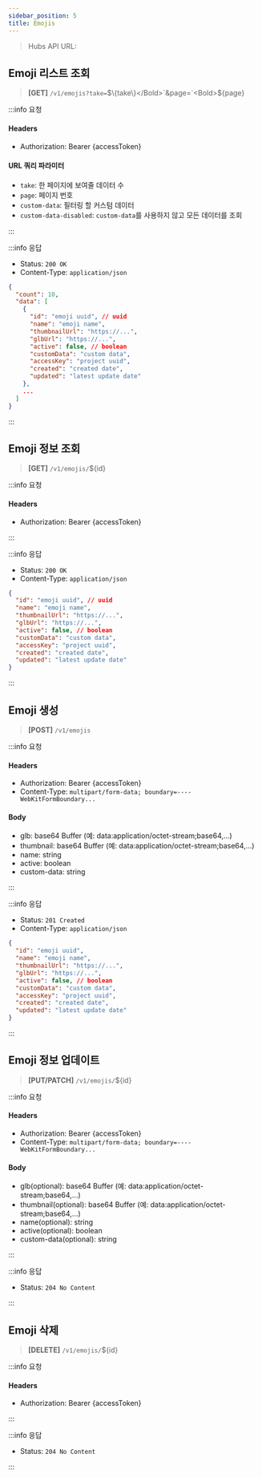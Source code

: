 ```yaml
---
sidebar_position: 5
title: Emojis
---
```



> Hubs API URL: <a><APIUrl /></a>

## Emoji 리스트 조회

> **[GET]** `/v1/emojis?take=`<Bold>$\{take\}</Bold>`&page=`<Bold>$\{page\}</Bold>

:::info 요청

#### Headers
- Authorization: Bearer {accessToken}

#### URL 쿼리 파라미터
- `take`: 한 페이지에 보여줄 데이터 수
- `page`: 페이지 번호
- `custom-data`: 필터링 할 커스텀 데이터
- `custom-data-disabled`: `custom-data`를 사용하지 않고 모든 데이터를 조회

:::

:::info 응답

- Status: `200 OK`
- Content-Type: `application/json`

```json
{
  "count": 10,
  "data": [
    {
      "id": "emoji uuid", // uuid
      "name": "emoji name",
      "thumbnailUrl": "https://...",
      "glbUrl": "https://...",
      "active": false, // boolean
      "customData": "custom data",
      "accessKey": "project uuid",
      "created": "created date",
      "updated": "latest update date"
    },
    ...
  ]
}
```

:::

## Emoji 정보 조회

> **[GET]** `/v1/emojis/`<Bold>$\{id\}</Bold>

:::info 요청

#### Headers
- Authorization: Bearer {accessToken}

:::

:::info 응답

- Status: `200 OK`
- Content-Type: `application/json`

```json
{
  "id": "emoji uuid", // uuid
  "name": "emoji name",
  "thumbnailUrl": "https://...",
  "glbUrl": "https://...",
  "active": false, // boolean
  "customData": "custom data",
  "accessKey": "project uuid",
  "created": "created date",
  "updated": "latest update date"
}
```

:::

## Emoji 생성

> **[POST]** `/v1/emojis`

:::info 요청

#### Headers
- Authorization: Bearer {accessToken}
- Content-Type: `multipart/form-data; boundary=----WebKitFormBoundary...`

#### Body
- glb: base64 Buffer (예: data:application/octet-stream;base64,...)
- thumbnail: base64 Buffer (예: data:application/octet-stream;base64,...)
- name: string
- active: boolean
- custom-data: string

:::

:::info 응답

- Status: `201 Created`
- Content-Type: `application/json`

```json
{
  "id": "emoji uuid",
  "name": "emoji name",
  "thumbnailUrl": "https://...",
  "glbUrl": "https://...",
  "active": false, // boolean
  "customData": "custom data",
  "accessKey": "project uuid",
  "created": "created date",
  "updated": "latest update date"
}
```

:::

## Emoji 정보 업데이트

> **[PUT/PATCH]** `/v1/emojis/`<Bold>$\{id\}</Bold>

:::info 요청

#### Headers
- Authorization: Bearer {accessToken}
- Content-Type: `multipart/form-data; boundary=----WebKitFormBoundary...`

#### Body
- glb(optional): base64 Buffer (예: data:application/octet-stream;base64,...)
- thumbnail(optional): base64 Buffer (예: data:application/octet-stream;base64,...)
- name(optional): string
- active(optional): boolean
- custom-data(optional): string

:::

:::info 응답

- Status: `204 No Content`

:::

## Emoji 삭제

> **[DELETE]** `/v1/emojis/`<Bold>$\{id\}</Bold>

:::info 요청

#### Headers
- Authorization: Bearer {accessToken}

:::

:::info 응답

- Status: `204 No Content`

:::
